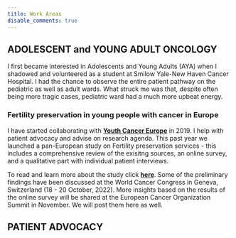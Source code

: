 ```yaml
---
title: Work Areas
disable_comments: true
---
```


## ADOLESCENT and YOUNG ADULT ONCOLOGY

I first became interested in Adolescents and Young Adults (AYA) when I shadowed and volunteered as a student at Smilow Yale-New Haven Cancer Hospital. I had the chance to observe the entire patient pathway on the pediatric as well as adult wards. What struck me was that, despite often being more tragic cases, pediatric ward had a much more upbeat energy. 


### Fertility preservation in young people with cancer in Europe

I have started collaborating with [**Youth Cancer Europe**](https://www.youthcancereurope.org/) in 2019. I help with patient advocacy and advise on research agenda. This past year we launched a pan-European study on Fertility preservation services - this includes a comprehensive review of the exisitng sources, an online survey, and a qualitative part with individual patient interviews.

To read and learn more about the study click [**here**](https://osf.io/sr37b/). Some of the preliminary findings have been discussed at the World Cancer Congress in Geneva, Switzerland (18 - 20 October, 2022). More insights based on the results of the online survey will be shared at the European Cancer Organization Summit in November. We will post them here as well.


## PATIENT ADVOCACY


